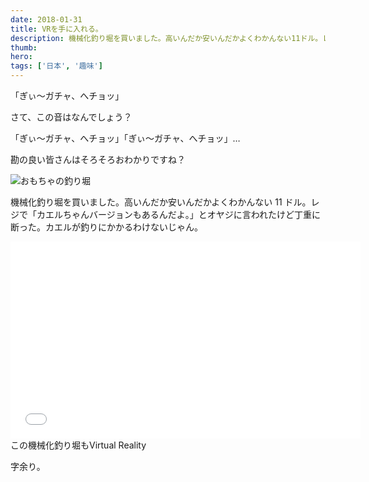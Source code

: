 ```yaml
---
date: 2018-01-31
title: VRを手に入れる。
description: 機械化釣り堀を買いました。高いんだか安いんだかよくわかんない11ドル。レジで「カエルちゃんバージョンもあるんだよ。」とオヤジに言われたけど丁重に断った。カエルが釣りにかかるわけないじゃん。
thumb:
hero:
tags: ['日本', '趣味']
---
```


「ぎぃ〜ガチャ、へチョッ」

さて、この音はなんでしょう？

「ぎぃ〜ガチャ、へチョッ」「ぎぃ〜ガチャ、へチョッ」…

勘の良い皆さんはそろそろおわかりですね？

![おもちゃの釣り堀](../../images/virtual-reality/fishing-set.jpg)

機械化釣り堀を買いました。高いんだか安いんだかよくわかんない 11 ドル。レジで「カエルちゃんバージョンもあるんだよ。」とオヤジに言われたけど丁重に断った。カエルが釣りにかかるわけないじゃん。

<div class='iframe'>
  <iframe
    src='//www.youtube.com/embed/5EzOTKiFKSQ'
    width='560'
    height='315'
    frameborder='0'
  ></iframe>

<div class='quote'>この機械化釣り堀もVirtual Reality

字余り。

